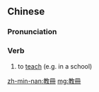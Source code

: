 {{also|教册}}
==Chinese==
{{zh-forms|s=教册}}

===Pronunciation===
{{zh-pron
|mn=qz,tw,xm:kà-chheh/zz:kà-chheeh
|cat=v
}}

===Verb===
{{zh-verb}}

# {{lb|zh|Min Nan}} to [[teach]] (e.g. in a school)

[[zh-min-nan:教冊]]
[[mg:教冊]]